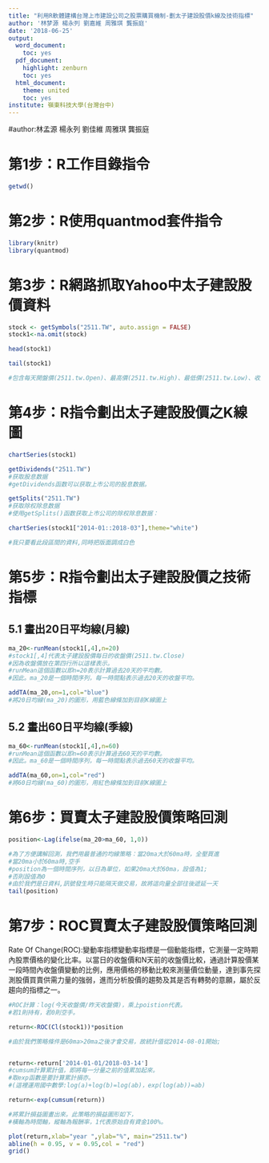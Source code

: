 ```yaml
---
title: "利用R軟體建構台灣上市建設公司之股票購買機制-劃太子建設股價k線及技術指標"
author: '林梦源 楊永列 劉嘉維 周雅琪 龔振庭'
date: '2018-06-25'
output:
  word_document:
    toc: yes
  pdf_document:
    highlight: zenburn
    toc: yes
  html_document:
    theme: united
    toc: yes 
institute: 嶺東科技大學(台灣台中)
---  
```

#author:林孟源 楊永列 劉佳維 周雅琪 龔振庭

# 第1步：R工作目錄指令 

```r
getwd()
```


# 第2步：R使用quantmod套件指令
 
```r
library(knitr)
library(quantmod)
```

# 第3步：R網路抓取Yahoo中太子建設股價資料

```r
stock <- getSymbols("2511.TW", auto.assign = FALSE)
stock1<-na.omit(stock)
```
  
```r
head(stock1)
```

```r
tail(stock1)

#包含每天開盤價(2511.tw.Open)、最高價(2511.tw.High)、最低價(2511.tw.Low)、收盤價(2511.tw.Close)、成交量(2511.tw.Volume)、(還原權值)2511.tw.Adjusted。
```

# 第4步：R指令劃出太子建設股價之K線圖

```r
chartSeries(stock1)
```

```r
getDividends("2511.TW") 
#获取股息数据
#getDividends函数可以获取上市公司的股息数据。
```

```r
getSplits("2511.TW") 
#获取除权除息数据
#使用getSplits()函数获取上市公司的除权除息数据：
```

```r
chartSeries(stock1["2014-01::2018-03"],theme="white")

#我只要看此段區間的資料,同時把版面調成白色
```

# 第5步：R指令劃出太子建設股價之技術指標

## 5.1 畫出20日平均線(月線)  

```r
ma_20<-runMean(stock1[,4],n=20)
#stock1[,4]代表太子建設股價每日的收盤價(2511.tw.Close)
#因為收盤價放在第四行所以這樣表示。
#runMean這個函數以即n=20表示計算過去20天的平均數。
#因此。ma_20是一個時間序列，每一時間點表示過去20天的收盤平均。

addTA(ma_20,on=1,col="blue")
#將20日均線(ma_20)的圖形，用藍色線條加到目前K線圖上 
```

## 5.2 畫出60日平均線(季線) 

```r
ma_60<-runMean(stock1[,4],n=60)
#runMean這個函數以即n=60表示計算過去60天的平均數。
#因此。ma_60是一個時間序列，每一時間點表示過去60天的收盤平均。

addTA(ma_60,on=1,col="red")
#將60日均線(ma_60)的圖形，用紅色線條加到目前K線圖上 
```


# 第6步：買賣太子建設股價策略回測

```r
position<-Lag(ifelse(ma_20>ma_60, 1,0))

#為了方便講解回測，我們用最普通的均線策略：當20ma大於60ma時，全壓買進
#當20ma小於60ma時,空手
#position為一個時間序列，以日為單位，如果20ma大於60ma，設值為1;
#否則設值為0
#由於我們是日資料,訊號發生時只能隔天做交易，故將這向量全部往後遞延一天
tail(position)
```


# 第7步：ROC買賣太子建設股價策略回測

Rate Of Change(ROC):變動率指標變動率指標是一個動能指標，它測量一定時期內股票價格的變化比率。以當日的收盤價和N天前的收盤價比較，通過計算股價某一段時間內收盤價變動的比例，應用價格的移動比較來測量價位動量，達到事先探測股價買賣供需力量的強弱，進而分析股價的趨勢及其是否有轉勢的意願，屬於反趨向的指標之一。

```r
#ROC計算：log(今天收盤價/昨天收盤價)，乘上poistion代表。
#若1則持有，若0則空手。

return<-ROC(Cl(stock1))*position

#由於我們策略條件是60ma>20ma之後才會交易，故統計值從2014-08-01開始;


return<-return['2014-01-01/2018-03-14']
#cumsum計算累計值，即將每一分量之前的值累加起來。
#取exp函數是要計算累計損亦。
#(這裡運用國中數學:log(a)+log(b)=log(ab)，exp(log(ab))=ab)

return<-exp(cumsum(return))
```

```r
#將累計損益圖畫出來。此策略的損益圖形如下，
#橫軸為時間軸，縱軸為報酬率，1代表原始自有資金100%。

plot(return,xlab="year ",ylab="%", main="2511.tw") 
abline(h = 0.95, v = 0.95,col = "red")
grid()
```

 
